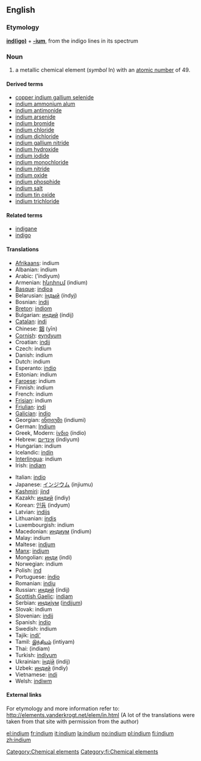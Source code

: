 {{see|Indium}}
==English==
{{elements|In|cadmium|Cd|tin|Sn}}
===Etymology===
'''[[indigo|ind(igo)]]''' + '''[[-ium]]''', from the indigo lines in its spectrum

=== Noun ===
{{en-noun-unc}}
{{wikipedia}}

# a metallic chemical element (''symbol'' In) with an [[atomic number]] of 49.

====Derived terms====
*[[copper indium gallium selenide]]
*[[indium ammonium alum]]
*[[indium antimonide]]
*[[indium arsenide]]
*[[indium bromide]]
*[[indium chloride]]
*[[indium dichloride]]
*[[indium gallium nitride]]
*[[indium hydroxide]]
*[[indium iodide]]
*[[indium monochloride]]
*[[indium nitride]]
*[[indium oxide]]
*[[indium phosphide]]
*[[indium salt]]
*[[indium tin oxide]]
*[[indium trichloride]]

====Related terms====
*[[indigane]]
*[[indigo]]

==== Translations ====
{{top}}
*[[Afrikaans]]: indium
*Albanian: indium
*Arabic: {{ARchar|[[انديوم]]}} (’índiyum) {{m}}
*Armenian: [[ինդիում]] (indium)
*[[Basque]]: [[indioa]]
*Belarusian: [[iндый]] (índyj) {{m}}
*Bosnian: [[indij]]
*[[Breton]]: [[indiom]]
*Bulgarian: [[индий]] (índij) {{m}}
*[[Catalan]]: [[indi]]
*Chinese: [[銦]] (yīn)
*[[Cornish]]: [[eyndyum]]
*Croatian: [[indij]]
*Czech: indium
*Danish: indium
*Dutch: indium {{n}}
*Esperanto: [[indio]]
*Estonian: indium
*[[Faroese]]: indium
*Finnish: indium
*French: indium {{m}}
*[[Frisian]]: indium
*[[Friulian]]: [[indi]]
*[[Galician]]: [[indio]]
*Georgian: [[ინდიუმი]] (indiumi)
*German: [[Indium]] {{n}}
*Greek, Modern: [[ίνδιο]] (índio) {{n}}
*Hebrew: [[אינדיום]] (índiyum)
*Hungarian: indium
*Icelandic: [[indín]]
*[[Interlingua]]: indium
*Irish: [[indiam]]
{{mid}}
*Italian: [[indio]] {{m}}
*Japanese: [[インジウム]] (injiumu)
*[[Kashmiri]]: [[jind]]
*Kazakh: [[индий]] (indiy)
*Korean: [[인듐]] (indyum)
*Latvian: [[indijs]]
*Lithuanian: [[indis]]
*Luxembourgish: indium
*Macedonian: [[индиум]] (índium) {{m}}
*Malay: indium
*Maltese: [[indjum]]
*[[Manx]]: [[indjum]]
*Mongolian: [[инди]] (indi)
*Norwegian: indium
*Polish: [[ind]] {{m}}
*Portuguese: [[índio]] {{m}}
*Romanian: [[indiu]] {{n}}
*Russian: [[индий]] (índij) {{m}}
*[[Scottish Gaelic]]: [[indiam]]
*Serbian: [[индиjум]] ([[indijum]]) {{m}}
*Slovak: indium
*Slovenian: [[indij]]
*Spanish: [[indio]] {{m}}
*Swedish: indium
*Tajik: [[indi']]
*Tamil: [[இந்தியம்]] (intiyam)
*Thai: {{THchar|[[อินเดียม]]}} (indiam)
*Turkish: [[indiyum]]
*Ukrainian: [[iндiй]] (índij) {{m}}
*Uzbek: [[индий]] (indiy)
*Vietnamese: [[indi]]
*Welsh: [[indiwm]]
{{bottom}}

====External links====
For etymology and more information refer to:
http://elements.vanderkrogt.net/elem/in.html
(A lot of the translations were taken from that site with permission from the author)

[[Category:Chemical elements]]
[[Category:fi:Chemical elements]]

[[el:indium]]
[[fr:indium]]
[[it:indium]]
[[la:indium]]
[[no:indium]]
[[pl:indium]]
[[fi:indium]]
[[zh:indium]]